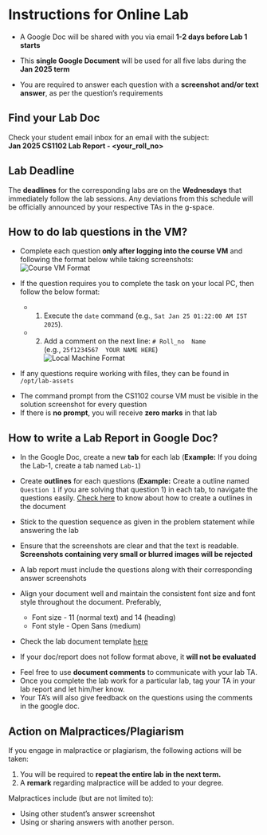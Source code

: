 # Instructions for Online Lab

- A Google Doc will be shared with you via email **1-2 days before Lab 1 starts**

- This **single Google Document** will be used for all five labs during the **Jan 2025 term**  

- You are required to answer each question with a **screenshot and/or text answer**, as per the question's requirements

::: {.callout-note appearance="simple" collapse="false"}
## Find your Lab Doc
Check your student email inbox for an email with the subject:  
**Jan 2025 CS1102 Lab Report - \<your_roll_no\>**  
:::

:::{.callout-warning icon="false"}
## Lab Deadline 

The **deadlines** for the corresponding labs are on the **Wednesdays** that immediately follow the lab sessions.
Any deviations from this schedule will be officially announced by your respective TAs in the g-space.
:::

## How to do lab questions in the VM?

- Complete each question **only after logging into the course VM** and following the format below while taking screenshots:  
![Course VM Format](/images/course_vm_format.png)

- If the question requires you to complete the task on your local PC, then follow the below format:
  - 1. Execute the `date` command (e.g., `Sat Jan 25 01:22:00 AM IST 2025`).  
  - 2. Add a comment on the next line: `# Roll_no  Name`  
     (e.g., `25f1234567  YOUR NAME HERE`)  
![Local Machine Format](/images/local_machine_format.png)  

- If any questions require working with files, they can be found in `/opt/lab-assets`

:::{.callout-important}
- The command prompt from the CS1102 course VM must be visible in the solution screenshot for every question
- If there is **no prompt**, you will receive **zero marks** in that lab
:::

## How to write a Lab Report in Google Doc?

- In the Google Doc, create a new **tab** for each lab (**Example:** If you doing the Lab-1, create a tab named `Lab-1`)

- Create **outlines** for each questions (**Example:** Create a outline named `Question 1` if you are solving that question 1) in each tab, to navigate the questions easily.
<a href="https://www.howtogeek.com/705206/how-to-use-the-document-outline-in-google-docs/" target="_blank">Check here</a> to know about how to create a outlines in the document

- Stick to the question sequence as given in the problem statement while answering the lab

- Ensure that the screenshots are clear and that the text is readable. **Screenshots containing very small or blurred images will be rejected**

- A lab report must include the questions along with their corresponding answer screenshots

- Align your document well and maintain the consistent font size and font style throughout the document. Preferably,
  - Font size - 11 (normal text) and 14 (heading)
  - Font style - Open Sans (medium)

- Check the lab document template <a href="https://docs.google.com/document/d/1eZgtEsdIuF7y-Zke77vuuhViF-WESWzALyI_9OXGBdY/view" target="_blank">here</a>

:::{.callout-important}
- If your doc/report does not follow format above, it **will not be evaluated**
:::

:::{.callout-tip}
- Feel free to use **document comments** to communicate with your lab TA. 
- Once you complete the lab work for a particular lab, tag your TA in your lab report and let him/her know.
- Your TA's will also give feedback on the questions using the comments in the google doc.
:::

## **Action on Malpractices/Plagiarism**

If you engage in malpractice or plagiarism, the following actions will be taken:

1. You will be required to **repeat the entire lab in the next term.**  
2. A **remark** regarding malpractice will be added to your degree.  

Malpractices include (but are not limited to):  

- Using other student's answer screenshot
- Using or sharing answers with another person.  
 